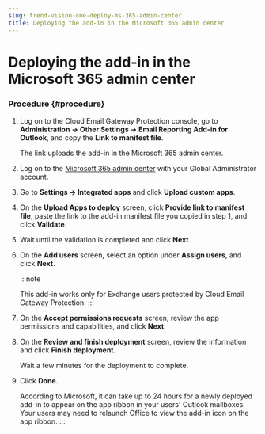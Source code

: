 ```yaml
---
slug: trend-vision-one-deploy-ms-365-admin-center
title: Deploying the add-in in the Microsoft 365 admin center
---
```

# Deploying the add-in in the Microsoft 365 admin center

### Procedure {#procedure}

1.  Log on to the Cloud Email Gateway Protection console, go to **Administration → Other Settings → Email Reporting Add-in for Outlook**, and copy the **Link to manifest file**.

    The link uploads the add-in in the Microsoft 365 admin center.

2.  Log on to the [Microsoft 365 admin center](https://admin.microsoft.com) with your Global Administrator account.

3.  Go to **Settings → Integrated apps** and click **Upload custom apps**.

4.  On the **Upload Apps to deploy** screen, click **Provide link to manifest file**, paste the link to the add-in manifest file you copied in step 1, and click **Validate**.

5.  Wait until the validation is completed and click **Next**.

6.  On the **Add users** screen, select an option under **Assign users**, and click **Next**.

    :::note

    This add-in works only for Exchange users protected by Cloud Email Gateway Protection.
    :::

7.  On the **Accept permissions requests** screen, review the app permissions and capabilities, and click **Next**.

8.  On the **Review and finish deployment** screen, review the information and click **Finish deployment**.

    Wait a few minutes for the deployment to complete.

9.  Click **Done**.

    According to Microsoft, it can take up to 24 hours for a newly deployed add-in to appear on the app ribbon in your users' Outlook mailboxes. Your users may need to relaunch Office to view the add-in icon on the app ribbon.
:::
